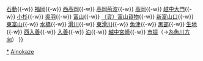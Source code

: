 {{鐵道路線
| 模板名稱 = 愛之風富山鐵道線
| 名稱     = [[File:Ainokaze Toyama Railway logo.png|35px|link=愛之風富山鐵道]] <small>[[愛之風富山鐵道]]</small> [[愛之風富山鐵道線]]
| 代表色 = #0084ce
| 代表色2 = #007b42
| 車站列表 = （[[Template:IR石川鐵道線|金澤方向]]←）[[俱利伽羅站|俱利伽羅]]{{-w}} [[石動站|石動]]{{-w}} [[福岡站|福岡]]{{-w}} [[西高岡站|西高岡]]{{-w}} [[高岡荊波站|高岡荊波]]{{-w}} [[高岡車站|高岡]]{{-w}} [[越中大門站|越中大門]]{{-w}} [[小杉站 (射水市)|小杉]]{{-w}} [[吳羽站|吳羽]]{{-w}} [[富山車站 (日本)|富山]]{{-w}} [[富山貨物站|（貨）富山貨物]]{{-w}} [[新富山口站|新富山口]]{{-w}} [[東富山站|東富山]]{{-w}} [[水橋站|水橋]]{{-w}} [[滑川站|滑川]]{{-w}} [[東滑川站|東滑川]]{{-w}} [[魚津站|魚津]]{{-w}} [[黑部站|黑部]]{{-w}} [[生地站|生地]]{{-w}} [[西入善站|西入善]]{{-w}} [[入善站|入善]]{{-w}} [[泊站 (富山縣)|泊]]{{-w}} [[越中宮崎站|越中宮崎]]{{-w}} [[市振站|市振]]（→[[Template:日本海翡翠線|糸魚川方向]]）
}}<noinclude>
[[Category:愛之風富山鐵道|*]]
[[Category:日本鐵路路線模板|Ainokaze]]
</noinclude>